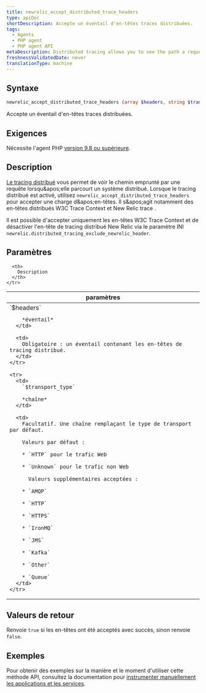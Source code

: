 ```yaml
---
title: newrelic_accept_distributed_trace_headers
type: apiDoc
shortDescription: Accepte un éventail d'en-têtes traces distribuées.
tags:
  - Agents
  - PHP agent
  - PHP agent API
metaDescription: Distributed tracing allows you to see the path a request takes as it travels through a distributed system. Use this API to accept a distributed trace payload.
freshnessValidatedDate: never
translationType: machine
---
```


## Syntaxe

```php
newrelic_accept_distributed_trace_headers (array $headers, string $transport_type)
```

Accepte un éventail d'en-têtes traces distribuées.

## Exigences

Nécessite l'agent PHP [version 9.8 ou supérieure](/docs/release-notes/agent-release-notes/php-release-notes).

## Description

[Le tracing distribué](/docs/agents/php-agent/features/distributed-tracing-php) vous permet de voir le chemin emprunté par une requête lorsqu&amp;apos;elle parcourt un système distribué. Lorsque le tracing distribué est activé, utilisez `newrelic_accept_distributed_trace_headers` pour accepter une charge d&amp;apos;en-têtes. Il s&amp;apos;agit notamment des en-têtes distribués W3C Trace Context et New Relic trace .

Il est possible d'accepter uniquement les en-têtes W3C Trace Context et de désactiver l'en-tête de tracing distribué New Relic via le paramètre INI `newrelic.distributed_tracing_exclude_newrelic_header`.

## Paramètres

<table>
  <thead>
    <tr>
      <th width="25%">
        paramètres
      </th>

      <th>
        Description
      </th>
    </tr>
  </thead>

  <tbody>
    <tr>
      <td>
        `$headers`

        *éventail*
      </td>

      <td>
        Obligatoire : un éventail contenant les en-têtes de tracing distribué.
      </td>
    </tr>

    <tr>
      <td>
        `$transport_type`

        *chaîne*
      </td>

      <td>
        Facultatif. Une chaîne remplaçant le type de transport par défaut.

        Valeurs par défaut :

        * `HTTP` pour le trafic Web

        * `Unknown` pour le trafic non Web

          Valeurs supplémentaires acceptées :

        * `AMQP`

        * `HTTP`

        * `HTTPS`

        * `IronMQ`

        * `JMS`

        * `Kafka`

        * `Other`

        * `Queue`
      </td>
    </tr>
  </tbody>
</table>

## Valeurs de retour

Renvoie `true` si les en-têtes ont été acceptés avec succès, sinon renvoie `false`.

## Exemples

Pour obtenir des exemples sur la manière et le moment d'utiliser cette méthode API, consultez la documentation pour [instrumenter manuellement les applications et les services](/docs/agents/php-agent/features/distributed-tracing-php#manual).